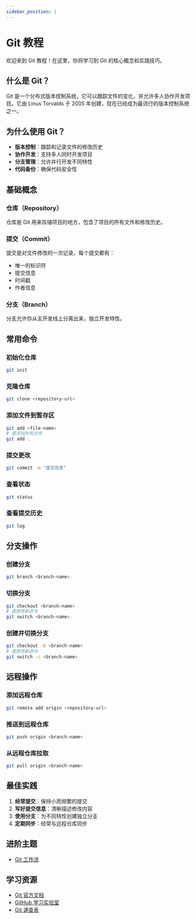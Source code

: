 ```yaml
---
sidebar_position: 1
---
```


# Git 教程

欢迎来到 Git 教程！在这里，你将学习到 Git 的核心概念和实践技巧。

## 什么是 Git？

Git 是一个分布式版本控制系统，它可以跟踪文件的变化，并允许多人协作开发项目。它由 Linus Torvalds 于 2005 年创建，现在已经成为最流行的版本控制系统之一。

## 为什么使用 Git？

- **版本控制**：跟踪和记录文件的修改历史
- **协作开发**：支持多人同时开发项目
- **分支管理**：允许并行开发不同特性
- **代码备份**：确保代码安全性

## 基础概念

### 仓库（Repository）

仓库是 Git 用来存储项目的地方，包含了项目的所有文件和修改历史。

### 提交（Commit）

提交是对文件修改的一次记录，每个提交都有：

- 唯一的标识符
- 提交信息
- 时间戳
- 作者信息

### 分支（Branch）

分支允许你从主开发线上分离出来，独立开发特性。

## 常用命令

### 初始化仓库

```bash
git init
```

### 克隆仓库

```bash
git clone <repository-url>
```

### 添加文件到暂存区

```bash
git add <file-name>
# 或添加所有文件
git add .
```

### 提交更改

```bash
git commit -m "提交信息"
```

### 查看状态

```bash
git status
```

### 查看提交历史

```bash
git log
```

## 分支操作

### 创建分支

```bash
git branch <branch-name>
```

### 切换分支

```bash
git checkout <branch-name>
# 或使用新命令
git switch <branch-name>
```

### 创建并切换分支

```bash
git checkout -b <branch-name>
# 或使用新命令
git switch -c <branch-name>
```

## 远程操作

### 添加远程仓库

```bash
git remote add origin <repository-url>
```

### 推送到远程仓库

```bash
git push origin <branch-name>
```

### 从远程仓库拉取

```bash
git pull origin <branch-name>
```

## 最佳实践

1. **经常提交**：保持小而频繁的提交
2. **写好提交信息**：清晰描述修改内容
3. **使用分支**：为不同特性创建独立分支
4. **定期同步**：经常与远程仓库同步

## 进阶主题

- [Git 工作流](./workflow)

## 学习资源

- [Git 官方文档](https://git-scm.com/doc)
- [GitHub 学习实验室](https://lab.github.com/)
- [Git 速查表](https://training.github.com/)
